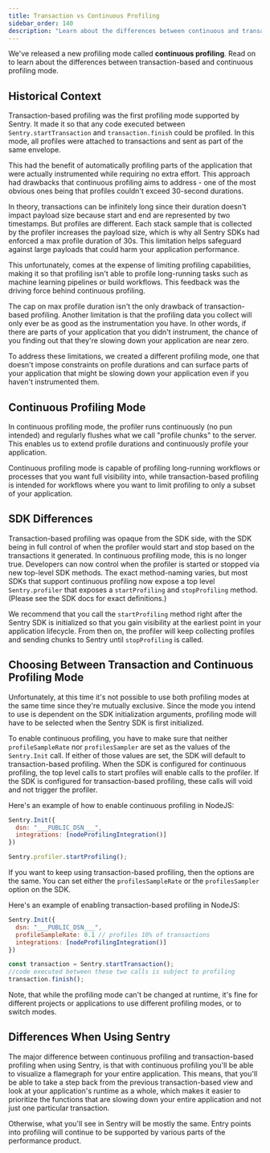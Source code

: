 ```yaml
---
title: Transaction vs Continuous Profiling
sidebar_order: 140
description: "Learn about the differences between continuous and transaction-based profiling."
---
```


We've released a new profiling mode called **continuous profiling**. Read on to learn about the differences between transaction-based and continuous profiling mode. 


## Historical Context

Transaction-based profiling was the first profiling mode supported by Sentry. It made it so that any code executed between `Sentry.startTransaction` and `transaction.finish` could be profiled. In this mode, all profiles were attached to transactions and sent as part of the same envelope. 

This had the benefit of automatically profiling parts of the application that were actually instrumented while requiring no extra effort. This approach had drawbacks that continuous profiling aims to address - one of the most obvious ones being that profiles couldn't exceed 30-second durations.

In theory, transactions can be infinitely long since their duration doesn't impact payload size because start and end are represented by two timestamps. But profiles are different. Each stack sample that is collected by the profiler increases the payload size, which is why all Sentry SDKs had enforced a max profile duration of 30s. This limitation helps safeguard against large payloads that could harm your application performance. 

This unfortunately, comes at the expense of limiting profiling capabilities, making it so that profiling isn't able to profile long-running tasks such as machine learning pipelines or build workflows. This feedback was the driving force behind continuous profiling.

The cap on max profile duration isn't the only drawback of transaction-based profiling. Another limitation is that the profiling data you collect will only ever be as good as the instrumentation you have. In other words, if there are parts of your application that you didn't instrument, the chance of you finding out that they're slowing down your application are near zero.

To address these limitations, we created a different profiling mode, one that doesn't impose constraints on profile durations and can surface parts of your application that might be slowing down your application even if you haven't instrumented them.

## Continuous Profiling Mode

In continuous profiling mode, the profiler runs continuously (no pun intended) and regularly flushes what we call "profile chunks" to the server. This enables us to extend profile durations and continuously profile your application.

Continuous profiling mode is capable of profiling long-running workflows or processes that you want full visibility into, while transaction-based profiling is intended for workflows where you want to limit profiling to only a subset of your application.


## SDK Differences

Transaction-based profiling was opaque from the SDK side, with the SDK being in full control of when the profiler would start and stop based on the transactions it generated. In continuous profiling mode, this is no longer true. Developers can now control when the profiler is started or stopped via new top-level SDK methods. The exact method-naming varies, but most SDKs that support continuous profiling now expose a top level `Sentry.profiler` that exposes a `startProfiling` and `stopProfiling` method. (Please see the SDK docs for exact definitions.)

We recommend that you call the `startProfiling` method right after the Sentry SDK is initialized so that you gain visibility at the earliest point in your application lifecycle. From then on, the profiler will keep collecting profiles and sending chunks to Sentry until `stopProfiling` is called.

## Choosing Between Transaction and Continuous Profiling Mode

Unfortunately, at this time it's not possible to use both profiling modes at the same time since they're mutually exclusive. Since the mode you intend to use is dependent on the SDK initialization arguments, profiling mode will have to be selected when the Sentry SDK is first initialized.

To enable continuous profiling, you have to make sure that neither `profileSampleRate` nor `profilesSampler` are set as the values of the `Sentry.Init` call. If either of those values are set, the SDK will default to transaction-based profiling. When the SDK is configured for continuous profiling, the top level calls to start profiles will enable calls to the profiler. If the SDK is configured for transaction-based profiling, these calls will void and not trigger the profiler.

Here's an example of how to enable continuous profiling in NodeJS:

```javascript
Sentry.Init({
  dsn: "___PUBLIC_DSN___",
  integrations: [nodeProfilingIntegration()]
})

Sentry.profiler.startProfiling();
```

If you want to keep using transaction-based profiling, then the options are the same. You can set either the `profilesSampleRate` or the `profilesSampler` option on the SDK.


Here's an example of enabling transaction-based profiling in NodeJS:

```javascript
Sentry.Init({
  dsn: "___PUBLIC_DSN___",
  profileSampleRate: 0.1 // profiles 10% of transactions
  integrations: [nodeProfilingIntegration()]
})

const transaction = Sentry.startTransaction();
//code executed between these two calls is subject to profiling
transaction.finish();
```

Note, that while the profiling mode can't be changed at runtime, it's fine for different projects or applications to use different profiling modes, or to switch modes.

## Differences When Using Sentry

The major difference between continuous profiling and transaction-based profiling when using Sentry, is that with continuous profiling you'll be able to visualize a flamegraph for your entire application. This means, that you'll be able to take a step back from the previous transaction-based view and look at your application's runtime as a whole, which makes it easier to prioritize the functions that are slowing down your entire application and not just one particular transaction.

Otherwise, what you'll see in Sentry will be mostly the same. Entry points into profiling will continue to be supported by various parts of the performance product.

